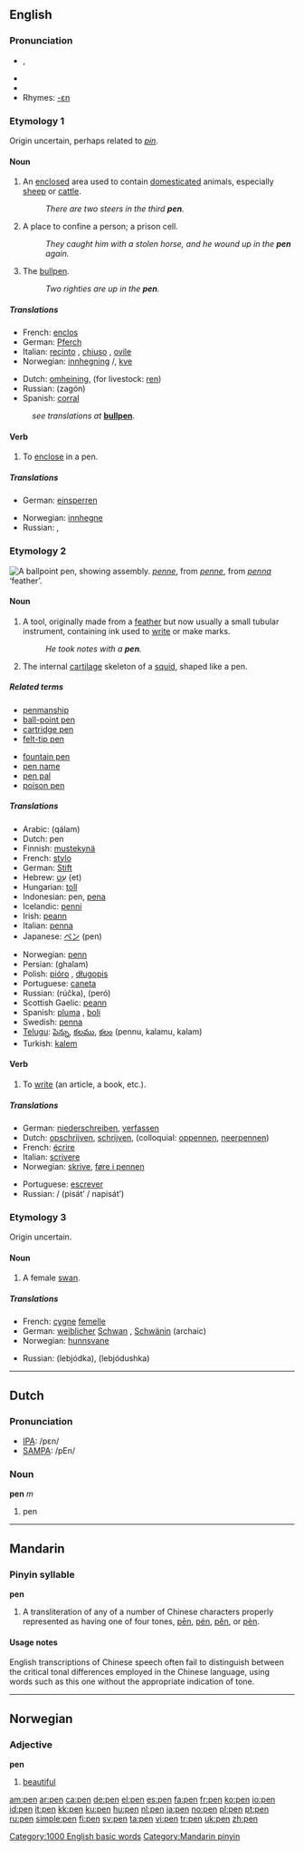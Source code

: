 {{see|pēn|pén|pěn|pèn}}
==English==
===Pronunciation===
*{{IPA|/pɛn/}}, {{SAMPA|/pEn/}}
*{{audio|en-us-pen.ogg|Audio (US)}}
*{{audio|en-us-inlandnorth-pen.ogg|Audio (US-Inland North)}}
*Rhymes: [[Rhymes:English:-ɛn|-ɛn]]

===Etymology 1===
Origin uncertain, perhaps related to ''[[pin]]''.

====Noun====
{{en-noun}}

# An [[enclose]]d area used to contain [[domesticated]] animals, especially [[sheep]] or [[cattle]].
#: ''There are two steers in the third '''pen'''.''
# A place to confine a person; a prison cell.
#: ''They caught him with a stolen horse, and he wound up in the '''pen''' again.''
# {{baseball}} The [[bullpen]].
#: ''Two righties are up in the '''pen'''.''

=====Translations=====
{{trans-top|an enclosed area}}
*French: [[enclos]] {{m}}
*German: [[Pferch]] {{m}}
*Italian: [[recinto]] {{m}}, [[chiuso]] {{m}}, {{italbrac|for sheep}} [[ovile]] {{m}}
*Norwegian: [[innhegning]] {{f}}/{{m}}, [[kve]] {{n}}
{{trans-mid}}
*Dutch: [[omheining]], (for livestock: [[ren]])
*Russian: {{t|ru|загон|m}} (zagón)
*Spanish: [[corral]] {{m}}
{{trans-bottom}}

{{trans-top|(baseball) bullpen}}
:''see translations at'' '''[[bullpen]]'''.
{{trans-bottom}}

====Verb====
{{en-verb|pen|n|ing}}

# {{transitive}} To [[enclose]] in a pen.

=====Translations=====
{{trans-top|to enclose}}
*German: [[einsperren]]
{{trans-mid}}
*Norwegian: [[innhegne]]
*Russian: {{t-|ru|запирать}}, {{t-|ru|заключать}}
{{trans-bottom}}

===Etymology 2===
[[Image:Ballpoint-pen-parts.jpg|thumb|right|A ballpoint pen, showing assembly.]]
{{AF.}} ''[[penne]]'', from {{OF.}} ''[[penne]]'', from {{L.}} ''[[penna]]'' ‘feather’.

====Noun====
{{en-noun}}

# A tool, originally made from a [[feather]] but now usually a small tubular instrument, containing ink used to [[write]] or make marks.
#: ''He took notes with a '''pen'''.''
# {{zoology}} The internal [[cartilage]] skeleton of a [[squid]], shaped like a pen.

=====Related terms=====
{{top2}}
*[[penmanship]]
*[[ball-point pen]]
*[[cartridge pen]]
*[[felt-tip pen]]
{{mid2}}
*[[fountain pen]]
*[[pen name]]
*[[pen pal]]
*[[poison pen]]
{{bottom}}

=====Translations=====
{{trans-top|writing tool}}
*Arabic: {{ARchar|[[قلم]]}} (qálam)
*Dutch: pen {{f}}
*Finnish: [[mustekynä]]
*French: [[stylo]] {{m}}
*German: [[Stift]] {{m}}
*Hebrew: [[עט|עֵט]] (et) {{m}}
*Hungarian: [[toll]]
*Indonesian: pen, [[pena]]
*Icelandic: [[penni]] {{m}}
*Irish: [[peann]] {{m}}
*Italian: [[penna#Italian|penna]] {{f}}
*Japanese: [[ペン]] (pen)
{{trans-mid}}
*Norwegian: [[penn]] {{m}}
*Persian: {{FAchar|[[قلم]]}} (ghalam)
*Polish: [[pióro]] {{n}}, [[długopis]] {{m}}
*Portuguese: [[caneta]] {{f}}
*Russian: {{t|ru|ручка|f}} (rúčka), {{t|ru|перо|c}} (peró)
*Scottish Gaelic: [[peann]] {{m}}
*Spanish: [[pluma]] {{f}} , [[boli]]
*Swedish: [[penna#Swedish|penna]]
*[[Telugu]]: [[పెన్ను]], [[కలము]], [[కలం]] (pennu, kalamu, kalam)
*Turkish: [[kalem]]
{{trans-bottom}}

{{trans-top|internal cartilage skeleton of a squid}}
{{trans-mid}}
{{trans-bottom}}

====Verb====
{{en-verb|pen|n|ing}}

# {{transitive}} To [[write]] (an article, a book, etc.).

=====Translations=====
{{trans-top|to write}}
*German: [[niederschreiben]], [[verfassen]]
*Dutch: [[opschrijven]], [[schrijven]], (colloquial: [[oppennen]], [[neerpennen]])
*French: [[écrire]]
*Italian: [[scrivere]]
*Norwegian: [[skrive]], [[føre i pennen]]
{{trans-mid}}
*Portuguese: [[escrever]]
*Russian: {{t|ru|писать}} / {{t|ru|написать}} (pisát’ / napisát’)
{{trans-bottom}}

===Etymology 3===
Origin uncertain.

====Noun====
{{en-noun}}

# A female [[swan]].

=====Translations=====
{{trans-top|female swan}}
*French: [[cygne]] [[femelle]] {{m}}
*German: [[weiblicher]] [[Schwan]] {{m}}, [[Schwänin]] {{f}} (archaic)
*Norwegian: [[hunnsvane]] {{m}}
{{trans-mid}}
*Russian: {{t|ru|лебёдка|f}} (lebjódka), {{t-|ru|лебёдушка|f}} (lebjódushka)
{{trans-bottom}}

[[Category:1000 English basic words]]

----

==Dutch==

===Pronunciation===
*[[w:IPA|IPA]]: /pεn/
*[[w:SAMPA|SAMPA]]: /pEn/

===Noun===
'''pen''' ''m''

# pen {{italbrac|writing utensil}}

----

==Mandarin==

===Pinyin syllable===
'''pen'''

# A transliteration of any of a number of Chinese characters properly represented as having one of four tones, [[pēn]], [[pén]], [[pěn]], or [[pèn]].

====Usage notes====
English transcriptions of Chinese speech often fail to distinguish between the critical tonal differences employed in the Chinese language, using words such as this one without the appropriate indication of tone.

[[Category:Mandarin pinyin]]

----

==Norwegian==

===Adjective===
'''pen'''

# [[beautiful]]

[[am:pen]]
[[ar:pen]]
[[ca:pen]]
[[de:pen]]
[[el:pen]]
[[es:pen]]
[[fa:pen]]
[[fr:pen]]
[[ko:pen]]
[[io:pen]]
[[id:pen]]
[[it:pen]]
[[kk:pen]]
[[ku:pen]]
[[hu:pen]]
[[nl:pen]]
[[ja:pen]]
[[no:pen]]
[[pl:pen]]
[[pt:pen]]
[[ru:pen]]
[[simple:pen]]
[[fi:pen]]
[[sv:pen]]
[[ta:pen]]
[[vi:pen]]
[[tr:pen]]
[[uk:pen]]
[[zh:pen]]